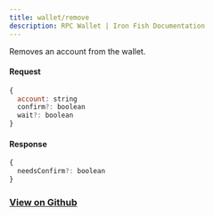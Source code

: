 ```yaml
---
title: wallet/remove
description: RPC Wallet | Iron Fish Documentation
---
```


Removes an account from the wallet.

#### Request

```js
{
  account: string
  confirm?: boolean
  wait?: boolean
}
```

#### Response

```js
{
  needsConfirm?: boolean
}
```

### [View on Github](https://github.com/iron-fish/ironfish/blob/master/ironfish/src/rpc/routes/wallet/removeAccount.ts)
